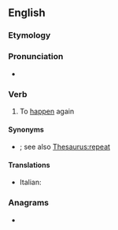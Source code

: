 ==English==

===Etymology===
{{prefix|en|re|happen}}

===Pronunciation===
* {{rhymes|en|æpən|s=3}}

===Verb===
{{en-verb}} {{lb|en|intransitive}}

# {{lb|en|rare}} To [[happen]] again

====Synonyms====
* {{l|en|recur}}; see also [[Thesaurus:repeat]]

====Translations====
{{trans-top|to happen again}}
* Italian: {{t|it|riaccadere}}
{{trans-mid}}
{{trans-bottom}}

===Anagrams===
* {{anagrams|en|a=aeehnppr|happener}}